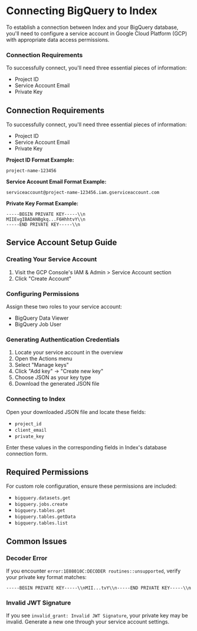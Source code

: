 # Connecting BigQuery to Index

To establish a connection between Index and your BigQuery database, you'll need to configure a service account in Google Cloud Platform (GCP) with appropriate data access permissions.

### Connection Requirements

To successfully connect, you'll need three essential pieces of information:

* Project ID
* Service Account Email
* Private Key


## Connection Requirements

To successfully connect, you'll need three essential pieces of information:

- Project ID
- Service Account Email
- Private Key

**Project ID Format Example:**

```
project-name-123456

```

**Service Account Email Format Example:**

```
serviceaccount@project-name-123456.iam.gserviceaccount.com

```

**Private Key Format Example:**

```
-----BEGIN PRIVATE KEY-----\\n
MIIEvgIBADANBgkq...F6HhhtvY\\n
-----END PRIVATE KEY-----\\n

```

## Service Account Setup Guide

### Creating Your Service Account

1. Visit the GCP Console's IAM & Admin > Service Account section
2. Click "Create Account"

### Configuring Permissions

Assign these two roles to your service account:

- BigQuery Data Viewer
- BigQuery Job User

### Generating Authentication Credentials

1. Locate your service account in the overview
2. Open the Actions menu
3. Select "Manage keys"
4. Click "Add key" → "Create new key"
5. Choose JSON as your key type
6. Download the generated JSON file

### Connecting to Index

Open your downloaded JSON file and locate these fields:

- `project_id`
- `client_email`
- `private_key`

Enter these values in the corresponding fields in Index's database connection form.

## Required Permissions

For custom role configuration, ensure these permissions are included:

- `bigquery.datasets.get`
- `bigquery.jobs.create`
- `bigquery.tables.get`
- `bigquery.tables.getData`
- `bigquery.tables.list`

## Common Issues

### Decoder Error

If you encounter `error:1E08010C:DECODER routines::unsupported`, verify your private key format matches:

```
-----BEGIN PRIVATE KEY-----\\nMII...tvY\\n-----END PRIVATE KEY-----\\n

```

### Invalid JWT Signature

If you see `invalid_grant: Invalid JWT Signature`, your private key may be invalid. Generate a new one through your service account settings.